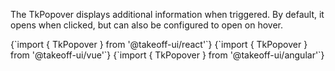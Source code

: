 
The TkPopover displays additional information when triggered. By default, it opens when clicked, but can also be configured to open on hover. 

<Tabs>
  <TabItem value="react" label="React" default>
    <CodeBlock
      language="jsx"
      showLineNumbers>
      {`import { TkPopover } from '@takeoff-ui/react'`}
    </CodeBlock>
  </TabItem>
  <TabItem value="vue" label="Vue">
    <CodeBlock
      language="jsx"
      showLineNumbers>
      {`import { TkPopover } from '@takeoff-ui/vue'`}
    </CodeBlock>
  </TabItem>
  <TabItem value="angular" label="Angular">
    <CodeBlock
      language="jsx"
      showLineNumbers>
      {`import { TkPopover } from '@takeoff-ui/angular'`}
    </CodeBlock>
  </TabItem>
</Tabs>